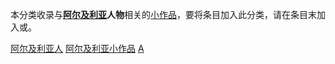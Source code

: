 {{WPSS-cat}}
{{Hidden category}}
本分类收录与'''[[阿尔及利亚|阿尔及利亚]]人物'''相关的[[Wikipedia:STUB|小作品]]，要将条目加入此分类，请在条目末加入'''{{tl|Algeria-bio-stub}}'''或'''{{tl|阿尔及利亚人物小作品}}'''。

[[Category:阿尔及利亚人|]]
[[Category:阿尔及利亚小作品|]]
[[Category:非洲人物小作品|A]]